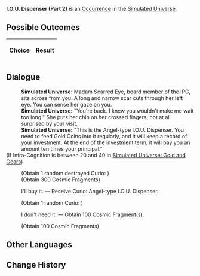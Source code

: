 {{Simulated Universe Event Infobox
|title         = I.O.U. Dispenser (Part 2)
|image         = Random Event Bond.png
|type          =
|domains_su    = Occurrence
|domains_ext   = Occurrence
|domains_swarm = 
|domains_gng   = 
|requirements  =
|prev          = {{tx}}
|next          = {{tx}}
|indexRewards  =
|characters    = 
}}
'''I.O.U. Dispenser (Part 2)''' is an [[Simulated Universe/Occurrence|Occurrence]] in the [[Simulated Universe]].

==Possible Outcomes==
{| class="article-table"
!Choice
!Result

|}

<!--
==Gameplay Notes==

-->
==Dialogue==
{{Dialogue Start}}
:'''Simulated Universe:''' Madam Scarred Eye, board member of the IPC, sits across from you. A long and narrow scar cuts through her left eye. You can sense her gaze on you.
:'''Simulated Universe:''' "You're back. I knew you wouldn't make me wait too long." She puts her chin on her crossed fingers, not at all surprised by your visit.
:'''Simulated Universe:''' "This is the Angel-type I.O.U. Dispenser. You need to feed Gold Coins into it regularly, and it will keep a record of your investment. At the end of the investment term, it will pay you an amount ten times your principal."
;(If Intra-Cognition is between 20 and 40 in [[Simulated Universe: Gold and Gears]])
:{{SU Special Dialogue|Erudition|Demand a more "customized" investment plan.|You want to invest in the future...}}
:;(Obtain 1 random destroyed Curio<nowiki>:</nowiki> {{Item|Angel-type I.O.U. Dispenser|20|type=Curio|link=Simulated_Universe/Curio#Angel-type_I.O.U._Dispenser}})
:;(Obtain 300 Cosmic Fragments)
:{{DIcon|Star}} I'll buy it. &mdash; Receive Curio: Angel-type I.O.U. Dispenser.
:;(Obtain 1 random Curio<nowiki>:</nowiki> {{Item|Angel-type I.O.U. Dispenser|20|type=Curio|link=Simulated_Universe/Curio#Angel-type_I.O.U._Dispenser}})
:{{DIcon|Star}} I don't need it. &mdash; Obtain 100 Cosmic Fragment(s).
:;(Obtain 100 Cosmic Fragments)
{{Dialogue End}}

==Other Languages==
{{Other Languages
|en   = I.O.U. Dispenser (Part 2)
|zhs  = 谢债发行机（其二）
|zht  = 謝債發行機（其二）
|ja   = {{Rubi|謝債発行機|しゃさいはっこうき}}（その2）
|ko   = 사채발행기 (2)
|es   = Dispensador de deuda (II)
|fr   = Accumulateur de dettes (partie 2)
|ru   = Распределитель займов II
|th   = I.O.U. Dispenser (2)
|vi   = Máy Nhắc Nợ 2
|de   = Schuldscheinspender (Teil 2)
|id   = I.O.U. Dispenser (2)
|pt   = Dispensador de Promissórias (Parte 2)
}}

==Change History==
{{Change History|1.0}}
